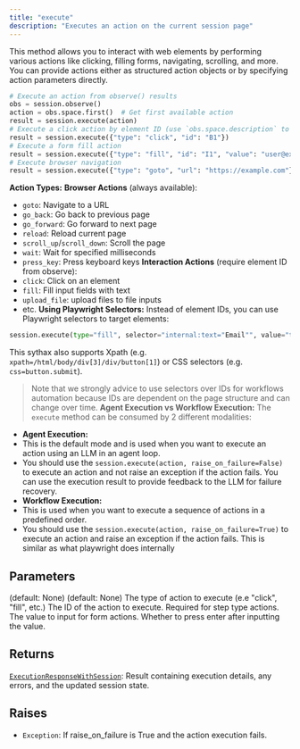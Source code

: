 ```yaml
---
title: "execute"
description: "Executes an action on the current session page"
---
```



This method allows you to interact with web elements by performing various actions
like clicking, filling forms, navigating, scrolling, and more. You can provide
actions either as structured action objects or by specifying action parameters directly.
```python
# Execute an action from observe() results
obs = session.observe()
action = obs.space.first()  # Get first available action
result = session.execute(action)
# Execute a click action by element ID (use `obs.space.description` to checkout elements IDs)
result = session.execute({"type": "click", "id": "B1"})
# Execute a form fill action
result = session.execute({"type": "fill", "id": "I1", "value": "user@example.com"})
# Execute browser navigation
result = session.execute({"type": "goto", "url": "https://example.com"})
```
**Action Types:**
**Browser Actions** (always available):
- `goto`: Navigate to a URL
- `go_back`: Go back to previous page
- `go_forward`: Go forward to next page
- `reload`: Reload current page
- `scroll_up`/`scroll_down`: Scroll the page
- `wait`: Wait for specified milliseconds
- `press_key`: Press keyboard keys
**Interaction Actions** (require element ID from observe):
- `click`: Click on an element
- `fill`: Fill input fields with text
- `upload_file`: upload files to file inputs
- etc.
**Using Playwright Selectors:**
Instead of element IDs, you can use Playwright selectors to target elements:
```python
session.execute(type="fill", selector="internal:text="Email"", value="test@example.com")
```
This sythax also supports Xpath (e.g. `xpath=/html/body/div[3]/div/button[1]`) or CSS selectors (e.g. `css=button.submit`).
> Note that we strongly advice to use selectors over IDs for workflows automation because IDs are dependent on the page structure and can change over time.
**Agent Execution vs Workflow Execution:**
The `execute` method can be consumed by 2 different modalities:
- **Agent Execution:**
- This is the default mode and is used when you want to execute an action using an LLM in an agent loop.
- You should use the `session.execute(action, raise_on_failure=False)` to execute an action and not raise an exception if the action fails. You can use the execution result to provide feedback to the LLM for failure recovery.
- **Workflow Execution:**
- This is used when you want to execute a sequence of actions in a predefined order.
- You should use the `session.execute(action, raise_on_failure=True)` to execute an action and raise an exception if the action fails. This is similar as what playwright does internally


## Parameters

<ParamField path="action" type="UnionType[BaseAction, Dict[str, Any], None]">
   (default: None)
</ParamField>

<ParamField path="raise_on_failure" type="UnionType[bool, None]">
   (default: None)
</ParamField>

<ParamField path="type" type="str">
  The type of action to execute (e.e "click", "fill", etc.)
</ParamField>

<ParamField path="id" type="str | None">
  The ID of the action to execute. Required for step type actions.
</ParamField>

<ParamField path="value" type="str | int | None">
  The value to input for form actions.
</ParamField>

<ParamField path="enter" type="bool | None">
  Whether to press enter after inputting the value.
</ParamField>

<ParamField path="selector" type="str | None">

</ParamField>

## Returns

[`ExecutionResponseWithSession`](../misc/executionresponsewithsession): Result containing execution details, any errors, and the updated session state.

## Raises

- `Exception`: If raise_on_failure is True and the action execution fails.
